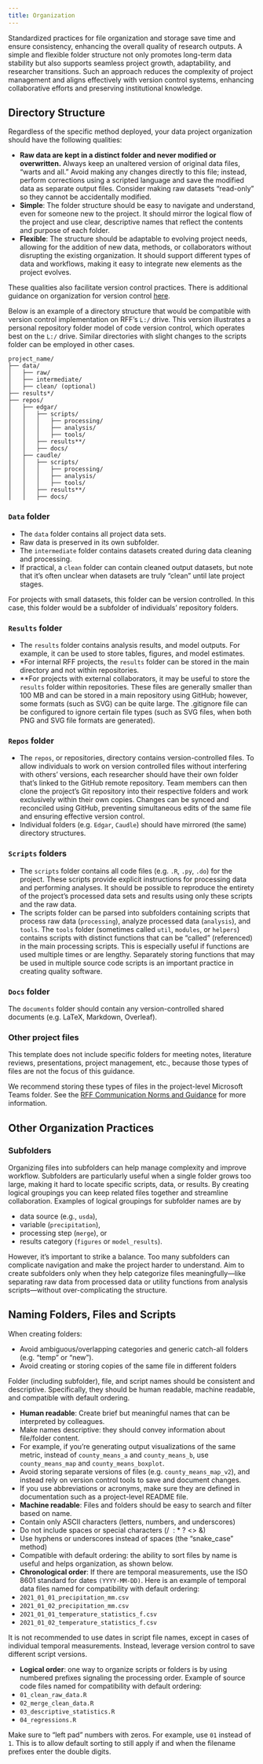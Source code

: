 ```yaml
---
title: Organization
---
```

Standardized practices for file organization and storage save time and ensure consistency, enhancing the overall quality of research outputs.
A simple and flexible folder structure not only promotes long-term data stability but also supports seamless project growth, adaptability, and researcher transitions.
Such an approach reduces the complexity of project management and aligns effectively with version control systems, enhancing collaborative efforts and preserving institutional knowledge.

## Directory Structure

Regardless of the specific method deployed, your data project organization should have the following qualities:

* __Raw data are kept in a distinct folder and never modified or overwritten.__ Always keep an unaltered version of original data files, "warts and all." Avoid making any changes directly to this file; instead, perform corrections using a scripted language and save the modified data as separate output files. Consider making raw datasets "read-only" so they cannot be accidentally modified.
* __Simple__: The folder structure should be easy to navigate and understand, even for someone new to the project. It should mirror the logical flow of the project and use clear, descriptive names that reflect the contents and purpose of each folder.
* __Flexible__: The structure should be adaptable to evolving project needs, allowing for the addition of new data, methods, or collaborators without disrupting the existing organization. It should support different types of data and workflows, making it easy to integrate new elements as the project evolves.

These qualities also facilitate version control practices. There is additional guidance on organization for version control [here](../version-control/index.qmd).

Below is an example of a directory structure that would be compatible with version control implementation on RFF's `L:/` drive. This version illustrates a personal repository folder model of code version control, which operates best on the `L:/` drive. Similar directories with slight changes to the scripts folder can be employed in other cases.

```
project_name/
├── data/
│   ├── raw/
│   ├── intermediate/
│   ├── clean/ (optional)
├── results*/
├── repos/
│   ├── edgar/
│   │   ├── scripts/
│   │   │   ├── processing/
│   │   │   ├── analysis/
│   │   │   ├── tools/
│   │   ├── results**/
│   │   ├── docs/
│   ├── caudle/
│   │   ├── scripts/
│   │   │   ├── processing/
│   │   │   ├── analysis/
│   │   │   ├── tools/
│   │   ├── results**/
│   │   ├── docs/
```

### `Data` folder

* The `data` folder contains all project data sets. 
* Raw data is preserved in its own subfolder. 
* The `intermediate` folder contains datasets created during data cleaning and processing. 
* If practical, a `clean` folder can contain cleaned output datasets, but note that it's often unclear when datasets are truly "clean" until late project stages.

::: {.callout-note}
For projects with small datasets, this folder can be version controlled. In this case, this folder would be a subfolder of individuals' repository folders.
:::

### `Results` folder

* The `results` folder contains analysis results, and model outputs. For example, it can be used to store tables, figures, and model estimates. 
* *For internal RFF projects, the `results` folder can be stored in the main directory and not within repositories.
* **For projects with external collaborators, it may be useful to store the `results` folder within repositories. These files are generally smaller than 100 MB and can be stored in a main repository using GitHub; however, some formats (such as SVG) can be quite large. The .gitignore file can be configured to ignore certain file types (such as SVG files, when both PNG and SVG file formats are generated).

### `Repos` folder

* The `repos`, or repositories, directory contains version-controlled files. To allow individuals to work on version controlled files without interfering with others' versions, each researcher should have their own folder that's linked to the GitHub remote repository. Team members can then clone the project's Git repository into their respective folders and work exclusively within their own copies. Changes can be synced and reconciled using GitHub, preventing simultaneous edits of the same file and ensuring effective version control.
* Individual folders (e.g. `Edgar`, `Caudle`) should have mirrored (the same) directory structures.

### `Scripts` folders

* The `scripts` folder contains all code files (e.g. `.R`, `.py`, `.do`) for the project. These scripts provide explicit instructions for processing data and performing analyses. It should be possible to reproduce the entirety of the project's processed data sets and results using only these scripts and the raw data.
* The scripts folder can be parsed into subfolders containing scripts that process raw data (`processing`), analyze processed data (`analysis`), and `tools`. The `tools` folder (sometimes called `util`, `modules`, or `helpers`) contains scripts with distinct functions that can be "called" (referenced) in the main processing scripts. This is especially useful if functions are used multiple times or are lengthy. Separately storing functions that may be used in multiple source code scripts is an important practice in creating quality software.

### `Docs` folder

The `documents` folder should contain any version-controlled shared documents (e.g. LaTeX, Markdown, Overleaf).

### Other project files

This template does not include specific folders for meeting notes, literature reviews, presentations, project management, etc., because those types of files are not the focus of this guidance. 

We recommend storing these types of files in the project-level Microsoft Teams folder. See the [RFF Communication Norms and Guidance](https://my.rff.org/human-resources/rff-communication-norms-and-guidelines/) for more information.

## Other Organization Practices

### Subfolders

Organizing files into subfolders can help manage complexity and improve workflow. 
Subfolders are particularly useful when a single folder grows too large, making it hard to locate specific scripts, data, or results. 
By creating logical groupings you can keep related files together and streamline collaboration. 
Examples of logical groupings for subfolder names are by 

* data source (e.g., `usda`), 
* variable (`precipitation`), 
* processing step (`merge`), or
* results category (`figures` or `model_results`).

However, it's important to strike a balance.
Too many subfolders can complicate navigation and make the project harder to understand.
Aim to create subfolders only when they help categorize files meaningfully—like separating raw data from processed data or utility functions from analysis scripts—without over-complicating the structure.

## Naming Folders, Files and Scripts

When creating folders:

* Avoid ambiguous/overlapping categories and generic catch-all folders (e.g. "temp" or "new").
* Avoid creating or storing copies of the same file in different folders

Folder (including subfolder), file, and script names should be consistent and descriptive. 
Specifically, they should be human readable, machine readable, and compatible with default ordering. 

* __Human readable__: Create brief but meaningful names that can be interpreted by colleagues.
* Make names descriptive: they should convey information about file/folder content.
* For example, if you're generating output visualizations of the same metric, instead of `county_means_a` and `county_means_b`, use `county_means_map` and `county_means_boxplot`.
* Avoid storing separate versions of files (e.g. `county_means_map_v2`), and instead rely on version control tools to save and document changes.
* If you use abbreviations or acronyms, make sure they are defined in documentation such as a project-level README file.
* __Machine readable__: Files and folders should be easy to search and filter based on name.
* Contain only ASCII characters (letters, numbers, and underscores)
* Do not include spaces or special characters (/ \ : * ? <> &)
* Use hyphens or underscores instead of spaces (the "snake_case" method)
* Compatible with default ordering: the ability to sort files by name is useful and helps organization, as shown below.
* __Chronological order__: If there are temporal measurements, use the ISO 8601 standard for dates `(YYYY-MM-DD)`.
Here is an example of temporal data files named for compatibility with default ordering:
* `2021_01_01_precipitation_mm.csv`
* `2021_01_02_precipitation_mm.csv`
* `2021_01_01_temperature_statistics_f.csv`
* `2021_01_02_temperature_statistics_f.csv`

::: {.callout-note}
It is not recommended to use dates in script file names, except in cases of individual temporal measurements. Instead, leverage version control to save different script versions.
:::

* __Logical order__: one way to organize scripts or folders is by using numbered prefixes signaling the processing order. 
Example of source code files named for compatibility with default ordering:
* `01_clean_raw_data.R`
* `02_merge_clean_data.R`
* `03_descriptive_statistics.R`
* `04_regressions.R`

::: {.callout-note}
Make sure to "left pad" numbers with zeros. For example, use `01` instead of `1`.  This is to allow default sorting to still apply if and when the filename prefixes enter the double digits.
:::
